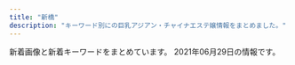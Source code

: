 ```yaml
---
title: "新橋"
description: "キーワード別にの巨乳アジアン・チャイナエステ嬢情報をまとめました。"
---
```


新着画像と新着キーワードをまとめています。
2021年06月29日の情報です。

<DmmAffiliateIns />
<KeywordTable
  shops={
    [
    {
        "keywords": {},
        "station": "JR\u6d5c\u677e\u753a\u99c5\u5357\u53e3",
        "img_links": [
            "http://yukizhouse00.web.fc2.com/images/portfolio/work-6.jpg",
            "http://yukizhouse00.web.fc2.com/images/portfolio/work-2.jpg",
            "http://yukizhouse00.web.fc2.com/images/slider/slid1.jpg",
            "http://yukizhouse00.web.fc2.com/images/slider/slid2.jpg",
            "http://yukizhouse00.web.fc2.com/images/portfolio/work-5.jpg",
            "http://yukizhouse00.web.fc2.com/images/portfolio/work-4.jpg",
            "http://yukizhouse00.web.fc2.com/images/portfolio/work-3.jpg",
            "http://yukizhouse00.web.fc2.com/images/portfolio/work-1.jpg"
        ],
        "name": "Yuki\u2019s House",
        "url": "http://yukizhouse00.web.fc2.com/"
    },
    {
        "name": "\u30bb\u30cf\u30c8",
        "keywords": {
            "87": 6,
            "86": 31
        },
        "url": "http://melpomene-est.biz/",
        "station": "JR\u65b0\u6a4b\u99c5\u65e5\u6bd4\u8c37\u53e3",
        "img_links": [
            "http://melpomene-est.biz/images/cg03.jpg",
            "http://melpomene-est.biz/images/cg09.jpg",
            "http://melpomene-est.biz/images/r3.jpg",
            "http://melpomene-est.biz/images/r4.jpg",
            "http://melpomene-est.biz/images/b5.jpg",
            "http://melpomene-est.biz/images/b4.jpg",
            "http://melpomene-est.biz/images/cg08.jpg",
            "http://melpomene-est.biz/images/ac3.jpg",
            "http://melpomene-est.biz/images/b1.jpg",
            "http://melpomene-est.biz/images/tel.png",
            "http://melpomene-est.biz/images/r1.jpg",
            "http://melpomene-est.biz/images/qrc.png",
            "http://melpomene-est.biz/images/r2.jpg",
            "http://melpomene-est.biz/images/b2.jpg",
            "http://melpomene-est.biz/images/b6.jpg",
            "http://melpomene-est.biz/images/r6.jpg",
            "http://melpomene-est.biz/images/cg01.jpg",
            "http://melpomene-est.biz/images/roser.png",
            "http://melpomene-est.biz/images/cg02.jpg",
            "http://melpomene-est.biz/images/rosel.png",
            "http://melpomene-est.biz/images/cg06.jpg",
            "http://melpomene-est.biz/images/b3.jpg",
            "http://melpomene-est.biz/images/ac1.jpg",
            "http://melpomene-est.biz/images/cg05.jpg",
            "http://melpomene-est.biz/images/kan.jpg",
            "http://melpomene-est.biz/images/r5.jpg",
            "http://melpomene-est.biz/images/ac4.jpg",
            "http://melpomene-est.biz/images/ac2.jpg"
        ]
    },
    {
        "img_links": [
            "http://www.himawari.mensest.com/files/004-02.jpg",
            "http://www.himawari.mensest.com/images/s_link.jpg",
            "http://www.himawari.mensest.com/files/003-02.jpg",
            "http://www.himawari.mensest.com/images/hua.jpg",
            "http://www.himawari.mensest.com/files/006.jpg",
            "http://www.himawari.mensest.com/files/002.jpg",
            "http://www.himawari.mensest.com/files/005.jpg",
            "http://www.himawari.mensest.com/images/s_news.jpg",
            "http://www.himawari.mensest.com/files/002-02.jpg",
            "http://www.himawari.mensest.com/images/bj3.jpg",
            "http://www.himawari.mensest.com/files/005-02.jpg",
            "http://www.himawari.mensest.com/files/004.jpg",
            "http://www.himawari.mensest.com/images/top.png",
            "http://www.himawari.mensest.com/images/mobile.jpg",
            "http://www.himawari.mensest.com/images/s_info.jpg",
            "http://www.himawari.mensest.com/images/bj1.jpg",
            "http://www.himawari.mensest.com/files/003.jpg",
            "http://www.himawari.mensest.com/images/s_staff.jpg",
            "http://www.himawari.mensest.com/files/006-02.jpg"
        ],
        "station": "JR\u6d5c\u677e\u753a\u99c5\u5317\u53e3",
        "keywords": {
            "86": 3,
            "C": 3,
            "87": 2,
            "D": 2
        },
        "name": "\u3072\u307e\u308f\u308a",
        "url": "http://www.himawari.mensest.com/"
    },
    {
        "img_links": [
            "http://www.momigoku.mensest.com/files/005-03.jpg",
            "http://www.momigoku.mensest.com/files/007.jpg",
            "http://www.momigoku.mensest.com/files/006-03.jpg",
            "http://www.momigoku.mensest.com/files/003-02.jpg",
            "http://www.momigoku.mensest.com/files/001-03.jpg",
            "http://www.momigoku.mensest.com/files/003.jpg",
            "http://www.momigoku.mensest.com/files/006.jpg",
            "http://www.momigoku.mensest.com/images/r3.jpg",
            "http://www.momigoku.mensest.com/files/007-03.jpg",
            "http://www.momigoku.mensest.com/images/line.png",
            "http://www.momigoku.mensest.com/files/004-02.jpg",
            "http://www.momigoku.mensest.com/files/002-02.jpg",
            "http://www.momigoku.mensest.com/files/002.jpg",
            "http://www.momigoku.mensest.com/files/005.jpg",
            "http://www.momigoku.mensest.com/files/001.jpg",
            "http://www.momigoku.mensest.com/files/004-03.jpg",
            "http://www.momigoku.mensest.com/files/007-02.jpg",
            "http://www.momigoku.mensest.com/files/004.jpg",
            "http://www.momigoku.mensest.com/images/mobile.jpg",
            "http://www.momigoku.mensest.com/files/003-03.jpg",
            "http://www.momigoku.mensest.com/files/001-02.jpg",
            "http://www.momigoku.mensest.com/files/005-02.jpg",
            "http://www.momigoku.mensest.com/photo_news/upimg/8319560bd95f8c3e68_0.jpg",
            "http://www.momigoku.mensest.com/files/006-02.jpg",
            "http://www.momigoku.mensest.com/photo_news/upimg/3223360c02f1517deb_0.jpg",
            "http://www.momigoku.mensest.com/files/002-03.jpg"
        ],
        "keywords": {
            "\u30bb\u30af\u30b7\u30fc": 3,
            "C": 19,
            "D": 20,
            "E": 4,
            "87": 28
        },
        "station": "JR\u65b0\u6a4b\u99c5\u70cf\u68ee\u53e3",
        "url": "http://www.momigoku.mensest.com/",
        "name": "\u3082\u307f\u6975"
    },
    {
        "keywords": {
            "\u4e73": 2,
            "\u30bb\u30af\u30b7\u30fc": 1,
            "E": 9,
            "D": 6,
            "G": 1,
            "\u80f8": 2,
            "F": 1
        },
        "station": "JR\u65b0\u6a4b\u99c5\u70cf\u68ee\u53e3",
        "url": "https://aroma-queen.work/",
        "img_links": [
            "https://aroma-queen.work/images/st/st_kou2.jpg",
            "https://aroma-queen.work/images/st/st_maya_1.jpg",
            "https://aroma-queen.work/images/st/st_kaori_2.jpg",
            "https://aroma-queen.work/images/st/st_koy_2.jpg",
            "https://aroma-queen.work/images/st/st_yuri_4.jpg",
            "https://aroma-queen.work/images/st/st_16_1.jpg",
            "https://aroma-queen.work/images/st/st_nana_1.jpg",
            "https://aroma-queen.work/images/st/st_kou1.jpg",
            "https://aroma-queen.work/images/st/st_sakura_1.jpg",
            "https://aroma-queen.work/images/st/st_17_1.jpg",
            "https://aroma-queen.work/images/st/st_koko.jpg",
            "https://aroma-queen.work/images/st/st_10_1.jpg",
            "https://aroma-queen.work/images/top_campaign_spring.jpg",
            "https://aroma-queen.work/images/st/st_yuri_2.jpg",
            "https://aroma-queen.work/images/st/st_sayuri_1.jpg",
            "https://aroma-queen.work/images/st/st_22.jpg",
            "https://aroma-queen.work/images/st/st_risa_1.jpg",
            "https://aroma-queen.work/images/st/st_yuri.jpg",
            "https://aroma-queen.work/images/week_campaign.jpg",
            "https://aroma-queen.work/images/st/st_nan.jpg",
            "https://aroma-queen.work/images/st/st_kiki2.jpg",
            "https://aroma-queen.work/images/st/st_ou_2.jpg",
            "https://aroma-queen.work/images/st/st_ai1.jpg",
            "https://aroma-queen.work/images/st/st_rei_2.jpg",
            "https://aroma-queen.work/images/st/st_saya_0.jpg",
            "https://aroma-queen.work/images/st/st_hara3.jpg",
            "https://aroma-queen.work/images/st/st_chiba_2.jpg",
            "https://aroma-queen.work/images/st/st_nuna3.jpg",
            "https://aroma-queen.work/images/st/st_jj_1.jpg",
            "https://aroma-queen.work/images/st/st_pink_4.jpg",
            "https://aroma-queen.work/images/st/st_ai_1.jpg",
            "https://aroma-queen.work/images/st/st_minto_1.jpg",
            "https://aroma-queen.work/images/st/st_saya_1.jpg",
            "https://aroma-queen.work/images/st/st_hara.jpg",
            "https://aroma-queen.work/images/st/st_nami_1.jpg",
            "https://aroma-queen.work/images/st/st_mirror_3.jpg",
            "https://aroma-queen.work/images/st/st_ou_1.jpg",
            "https://aroma-queen.work/images/st/st_angel_3.jpg",
            "https://aroma-queen.work/images/st/st_aiko_1.jpg",
            "https://aroma-queen.work/images/st/st_emi.jpg",
            "https://aroma-queen.work/images/st/st_chiba_4.jpg",
            "https://aroma-queen.work/images/st/st_10_2.jpg",
            "https://aroma-queen.work/images/st/st_maisy.jpg",
            "https://aroma-queen.work/images/st/st_hana_1.jpg",
            "https://aroma-queen.work/images/st/st_dan_2.jpg",
            "https://aroma-queen.work/images/st/st_mayumi_2.jpg",
            "https://aroma-queen.work/images/st/st_joy.jpg",
            "https://aroma-queen.work/images/st/st_mai_1.jpg",
            "https://aroma-queen.work/images/st/st_.jpg",
            "https://aroma-queen.work/images/st/st_nanako.jpg",
            "https://aroma-queen.work/images/st/st_min_4.jpg",
            "https://aroma-queen.work/images/st/st_19.jpg",
            "https://aroma-queen.work/images/st/st_mimi_1.jpg",
            "https://aroma-queen.work/images/st/st_nuna.jpg",
            "https://aroma-queen.work/images/st/st_pink_2.jpg",
            "https://aroma-queen.work/images/st/st_yuyu.jpg",
            "https://aroma-queen.work/images/st/st_ai.jpg",
            "https://aroma-queen.work/images/st/st_sofea_2.jpg",
            "https://aroma-queen.work/images/st/st_cake_1.jpg",
            "https://aroma-queen.work/images/st/st_kei.jpg",
            "https://aroma-queen.work/images/st/st_bibi_1.jpg",
            "https://aroma-queen.work/images/st/st_honey_1.jpg",
            "https://aroma-queen.work/images/st/st_party_2.jpg",
            "https://aroma-queen.work/images/st/st_kiki_1.jpg",
            "https://aroma-queen.work/images/st/st_5_1.jpg",
            "https://aroma-queen.work/images/st/st_17.jpg",
            "https://aroma-queen.work/images/st/st_7_1.jpg",
            "https://aroma-queen.work/images/st/st_25.jpg",
            "https://aroma-queen.work/images/st/st_17_2.jpg",
            "https://aroma-queen.work/images/st/st_nanako2.jpg",
            "https://aroma-queen.work/images/st/st_joy_2.jpg",
            "https://aroma-queen.work/images/st/st_kaori_1.jpg",
            "https://aroma-queen.work/images/st/st_20.jpg",
            "https://aroma-queen.work/images/st/st_ryuu_2.jpg",
            "https://aroma-queen.work/images/st/st_anan.jpg",
            "https://aroma-queen.work/images/st/st_aiko_2.jpg",
            "https://aroma-queen.work/images/st/st_coco_1.jpg",
            "https://aroma-queen.work/images/top.png",
            "https://aroma-queen.work/images/st/st_20_1.jpg",
            "https://aroma-queen.work/images/st/st_rei.jpg",
            "https://aroma-queen.work/images/st/st_pink_1.jpg",
            "https://aroma-queen.work/images/st/st_miki.jpg",
            "https://aroma-queen.work/images/st/st_rei_3.jpg",
            "https://aroma-queen.work/images/st/st_aigo.jpg",
            "https://aroma-queen.work/images/st/st_get_3.jpg",
            "https://aroma-queen.work/images/st/st_yumi.jpg",
            "https://aroma-queen.work/images/st/st_mayumi_1.jpg",
            "https://aroma-queen.work/images/st/st_18.jpg",
            "https://aroma-queen.work/images/st/st_13.jpg",
            "https://aroma-queen.work/images/st/st_lucy_3.jpg",
            "https://aroma-queen.work/images/st/st_chiba_1.jpg",
            "https://aroma-queen.work/images/st/st_nori.jpg",
            "https://aroma-queen.work/images/st/st_pink_3.jpg",
            "https://aroma-queen.work/images/st/st_joy_1.jpg",
            "https://aroma-queen.work/images/st/st_aya_1.jpg",
            "https://aroma-queen.work/images/top2.png",
            "https://aroma-queen.work/images/st/st_min_2.jpg",
            "https://aroma-queen.work/images/st/st_bibi_2.jpg",
            "https://aroma-queen.work/images/st/st_nanako3.jpg",
            "https://aroma-queen.work/images/st/st_koko_1.jpg",
            "https://aroma-queen.work/images/st/st_ou_3.jpg",
            "https://aroma-queen.work/images/st/st_14_1.jpg",
            "https://aroma-queen.work/images/st/st_hana_2.jpg",
            "https://aroma-queen.work/images/st/st_angel_2.jpg",
            "https://aroma-queen.work/images/st/st_rinda_2.jpg",
            "https://aroma-queen.work/images/st/st_gei.jpg",
            "https://aroma-queen.work/images/st/st_ami_2.jpg",
            "https://aroma-queen.work/images/st/st_angel_1.jpg",
            "https://aroma-queen.work/images/st/st_eri.jpg",
            "https://aroma-queen.work/images/st/st_nana.jpg",
            "https://aroma-queen.work/images/st/st_bibi.jpg",
            "https://aroma-queen.work/images/st/st_yuri_3.jpg",
            "https://aroma-queen.work/images/top_campaign_dec.jpg",
            "https://aroma-queen.work/images/st/st_emi_1.jpg",
            "https://aroma-queen.work/images/st/st_aya.jpg",
            "https://aroma-queen.work/images/st/st_huxa.jpg",
            "https://aroma-queen.work/images/st/st_jasmine_1.jpg",
            "https://aroma-queen.work/images/st/st_shizuka_1.jpg",
            "https://aroma-queen.work/images/st/st_nina_3.jpg",
            "https://aroma-queen.work/images/st/st_mirror_2.jpg",
            "https://aroma-queen.work/images/st/st_dan_1.jpg",
            "https://aroma-queen.work/images/st/st_rinda_1.jpg",
            "https://aroma-queen.work/images/st/st_four1.jpg",
            "https://aroma-queen.work/images/st/st_21.jpg",
            "https://aroma-queen.work/images/st/st_jerry.jpg",
            "https://aroma-queen.work/images/st/st_rinda_6.jpg",
            "https://aroma-queen.work/images/st/st_rena_2.jpg",
            "https://aroma-queen.work/images/st/st_cindy.jpg"
        ],
        "name": "Aroma Coco8"
    },
    {
        "img_links": [
            "http://kokoro-spa.info/img/shop/no-pic.jpg",
            "http://kokoro-spa.info/img/pickup.jpg",
            "http://kokoro-spa.info/img/ttl_info.png",
            "http://kokoro-spa.info/img/qrcode.png",
            "http://kokoro-spa.info/img/ttl_news.png",
            "http://kokoro-spa.info/img/shop/kanban.jpg",
            "http://kokoro-spa.info/img/slider/2.jpg"
        ],
        "keywords": {},
        "name": "\u672a\u6765",
        "url": "http://kokoro-spa.info/",
        "station": "JR\u65b0\u6a4b\u99c5\u70cf\u68ee\u53e3"
    },
    {
        "img_links": [
            "http://www.es-tokyo.link/images/int2.jpg",
            "http://www.es-tokyo.link/img/miwa1.jpg",
            "http://www.es-tokyo.link/images/20.jpg",
            "http://www.es-tokyo.link/img/hikari1.jpg",
            "http://www.es-tokyo.link/img/naomi1.jpg",
            "http://www.es-tokyo.link/images/30.jpg",
            "http://www.es-tokyo.link/images/32.jpg",
            "http://www.es-tokyo.link/images/23.jpg",
            "http://www.es-tokyo.link/img/minami2.jpg",
            "http://www.es-tokyo.link/img/erin1.jpg",
            "http://www.es-tokyo.link/images/9.jpg",
            "http://www.es-tokyo.link/images/head.jpg",
            "http://www.es-tokyo.link/img/kaori1.jpg",
            "http://www.es-tokyo.link/images/31.jpg",
            "http://www.es-tokyo.link/images/b2.jpg",
            "http://www.es-tokyo.link/images/news.jpg",
            "http://www.es-tokyo.link/img/mayu1.jpg",
            "http://www.es-tokyo.link/images/staff_t.jpg",
            "http://www.es-tokyo.link/images/27.jpg",
            "http://www.es-tokyo.link/img/emili1.jpg",
            "http://www.es-tokyo.link/img/suzu1.jpg",
            "http://www.es-tokyo.link/img/izumi1.jpg",
            "http://www.es-tokyo.link/img/momoko1.jpg",
            "http://www.es-tokyo.link/images/tel.jpg",
            "http://www.es-tokyo.link/images/b1.jpg",
            "http://www.es-tokyo.link/images/s1.png",
            "http://www.es-tokyo.link/img/rin1.jpg",
            "http://www.es-tokyo.link/images/newface.jpg",
            "http://www.es-tokyo.link/images/19.jpg",
            "http://www.es-tokyo.link/images/mobile.jpg",
            "http://www.es-tokyo.link/img/minami1.jpg",
            "http://www.es-tokyo.link/img/ami1.jpg",
            "http://www.es-tokyo.link/images/sys1.jpg",
            "http://www.es-tokyo.link/images/int1.jpg",
            "http://www.es-tokyo.link/images/interior_t.jpg",
            "http://www.es-tokyo.link/images/25.jpg",
            "http://www.es-tokyo.link/img/yui1.jpg",
            "http://www.es-tokyo.link/img/erin2.jpg",
            "http://www.es-tokyo.link/images/sys2.jpg",
            "http://www.es-tokyo.link/images/24.jpg",
            "http://www.es-tokyo.link/images/b3.jpg",
            "http://www.es-tokyo.link/images/5.jpg",
            "http://www.es-tokyo.link/images/3.jpg",
            "http://www.es-tokyo.link/images/22.jpg",
            "http://www.es-tokyo.link/img/izumi2.jpg",
            "http://www.es-tokyo.link/images/28.jpg"
        ],
        "url": "http://www.es-tokyo.link",
        "name": "Pandora*\u30d1\u30f3\u30c9\u30e9",
        "station": "JR\u6d5c\u677e\u753a\u99c5\u5357\u53e3",
        "keywords": {}
    },
    {
        "station": "JR\u7530\u753a\u99c5\u6771\u53e3",
        "url": "http://www.k-harunoie.info/",
        "img_links": [
            "http://www.k-harunoie.info/imge/tel.png",
            "http://www.k-harunoie.info/imge/p-2.jpg",
            "http://www.k-harunoie.info/imge/botton.jpg",
            "http://www.k-harunoie.info/imge/s0.png",
            "http://www.k-harunoie.info/imge/s1.png",
            "http://www.k-harunoie.info/imge/interior_t.jpg",
            "http://www.k-harunoie.info/imge/ta.png",
            "http://www.k-harunoie.info/imge/p-4.jpg",
            "http://www.k-harunoie.info/imge/staff_t.jpg",
            "http://www.k-harunoie.info/imge/p-5.jpg",
            "http://www.k-harunoie.info/imge/p-1.jpg",
            "http://www.k-harunoie.info/imge/service2.jpg",
            "http://www.k-harunoie.info/imge/int2.png",
            "http://www.k-harunoie.info/imge/service1.jpg",
            "http://www.k-harunoie.info/imge/sys.png",
            "http://www.k-harunoie.info/imge/service3.jpg"
        ],
        "name": "\u6625\u306e\u5bb6",
        "keywords": {}
    },
    {
        "url": "http://tamachi-en.link/",
        "station": "JR\u7530\u753a\u99c5\u6771\u53e3",
        "keywords": {
            "C": 16
        },
        "img_links": [
            "http://tamachi-en.link/images/sakula.jpg",
            "http://tamachi-en.link/images/g3.jpg",
            "http://tamachi-en.link/images/top.jpg",
            "http://tamachi-en.link/images/zi_link.png",
            "http://tamachi-en.link/images/g0.jpg",
            "http://tamachi-en.link/images/new1.jpg",
            "http://tamachi-en.link/images/mobile.png",
            "http://tamachi-en.link/images/g1.jpg",
            "http://tamachi-en.link/images/g4.jpg",
            "http://tamachi-en.link/images/zi_staff.png",
            "http://tamachi-en.link/images/g5.jpg",
            "http://tamachi-en.link/images/g6.jpg",
            "http://tamachi-en.link/images/g2.jpg",
            "http://tamachi-en.link/images/g8.jpg"
        ],
        "name": "\u7e01"
    },
    {
        "station": "JR\u7530\u753a\u99c5\u897f\u53e3",
        "keywords": {},
        "url": "http://shiawase.mssg.jp/",
        "img_links": [
            "http://shiawase.mssg.jp/images/top/top_06.jpg",
            "http://shiawase.mssg.jp/images/staff_image/staff_d010a.jpg",
            "http://shiawase.mssg.jp/images/gallery/gallery_403.jpg",
            "http://shiawase.mssg.jp/images/staff_one/staff_one_02.jpg",
            "http://shiawase.mssg.jp/images/staff/sta_015.jpg",
            "http://shiawase.mssg.jp/images/gallery/gallery_104.jpg",
            "http://shiawase.mssg.jp/images/home/top_qp.jpg",
            "http://shiawase.mssg.jp/images/staff_image/staff_d07b.jpg",
            "http://shiawase.mssg.jp/images/top/top_08.png",
            "http://shiawase.mssg.jp/images/system/syatem_302.jpg",
            "http://shiawase.mssg.jp/images/system/syatem_303.jpg",
            "http://shiawase.mssg.jp/images/staff_one/staff_one_04.jpg",
            "http://shiawase.mssg.jp/images/home/QR.png",
            "http://shiawase.mssg.jp/images/staff/sta_010.jpg",
            "http://shiawase.mssg.jp/images/home/index_tel.jpg",
            "http://shiawase.mssg.jp/images/gallery/gallery_102.jpg",
            "http://shiawase.mssg.jp/images/staff/sta_0z11.jpg",
            "http://shiawase.mssg.jp/images/staff_one/staff_one_05.jpg",
            "http://shiawase.mssg.jp/images/top/top_05.jpg",
            "http://shiawase.mssg.jp/images/gallery/gallery_top.jpg",
            "http://shiawase.mssg.jp/images/staff/sta_0z9.jpg",
            "http://shiawase.mssg.jp/images/staff_image/staff_d07a.jpg",
            "http://shiawase.mssg.jp/images/staff/sta_04.jpg",
            "http://shiawase.mssg.jp/images/staff/staff_top.jpg",
            "http://shiawase.mssg.jp/images/home/index_qup.jpg",
            "http://shiawase.mssg.jp/images/staff/sta_0z8.jpg",
            "http://shiawase.mssg.jp/images/staff/sta_023.jpg",
            "http://shiawase.mssg.jp/images/gallery/gallery_01.jpg",
            "http://shiawase.mssg.jp/images/gallery/gallery_404.jpg",
            "http://shiawase.mssg.jp/images/gallery/gallery_103.jpg",
            "http://shiawase.mssg.jp/images/gallery/gallery_402.jpg",
            "http://shiawase.mssg.jp/images/home/index_03.jpg",
            "http://shiawase.mssg.jp/images/staff_one/staff_one_03.jpg",
            "http://shiawase.mssg.jp/images/staff_one/staff_one_07.png",
            "http://shiawase.mssg.jp/images/staff_one/staff_one_top.jpg",
            "http://shiawase.mssg.jp/images/top/top_02.jpg",
            "http://shiawase.mssg.jp/images/home/index_page_top.jpg",
            "http://shiawase.mssg.jp/images/staff/sta_022.jpg",
            "http://shiawase.mssg.jp/images/staff_image/staff_d08b.jpg",
            "http://shiawase.mssg.jp/images/top/top_03.jpg",
            "http://shiawase.mssg.jp/images/staff/sta_021.jpg",
            "http://shiawase.mssg.jp/images/staff_image/staff_d08a.jpg",
            "http://shiawase.mssg.jp/images/top/top_04.jpg",
            "http://shiawase.mssg.jp/images/system/syatem_301.jpg",
            "http://shiawase.mssg.jp/images/home/index_04.jpg",
            "http://shiawase.mssg.jp/images/staff/sta_012.jpg",
            "http://shiawase.mssg.jp/images/gallery/gallery_401.jpg",
            "http://shiawase.mssg.jp/images/gallery/gallery_101.jpg",
            "http://shiawase.mssg.jp/images/top/top_01.jpg",
            "http://shiawase.mssg.jp/images/staff_one/staff_one_08.png",
            "http://shiawase.mssg.jp/images/staff_one/staff_one_01.jpg"
        ],
        "name": "\u3057\u3042\u308f\u305b\uff5eSHIAWASE\uff5e"
    },
    {
        "name": "Tami",
        "station": "JR\u7530\u753a\u99c5\u4e09\u7530\u53e3",
        "keywords": {
            "87": 6,
            "E": 6,
            "88": 10,
            "84": 4,
            "85": 4
        },
        "img_links": [
            "http://body-heal.net/js/sliderLine/slide_prev.png",
            "http://body-heal.net/js/sliderLine/slide_next.png",
            "http://body-heal.net/staffPhoto/b20190120201033.jpg",
            "http://body-heal.net/images/store/06.jpg",
            "http://body-heal.net/staffPhoto/b20180721035111.jpg",
            "http://body-heal.net/images/store/05.jpg",
            "http://body-heal.net/images/access/01.jpg",
            "http://body-heal.net/images/access/03.jpg",
            "http://body-heal.net/images/store/01.jpg",
            "http://body-heal.net/staffPhoto/b20190608220420.jpg",
            "http://body-heal.net/staffPhoto/b20190608222039.jpg",
            "http://body-heal.net/images/store/04.jpg",
            "http://body-heal.net/uploadfiles/images/campaignBodyHealNet.jpg",
            "http://body-heal.net/staffPhoto/b20190218130854.jpg",
            "http://body-heal.net/images/access/05.jpg",
            "http://body-heal.net/staffPhoto/b20190117105438.jpg",
            "http://body-heal.net/staffPhoto/b20180926231950.jpg",
            "http://body-heal.net/images/show.jpg",
            "http://body-heal.net/images/access/04.jpg",
            "http://body-heal.net/images/access/02.jpg"
        ],
        "url": "http://body-heal.net/"
    },
    {
        "url": "https://minazuki-tokyo.com/",
        "station": "JR\u6d5c\u677e\u753a\u99c5\u5357\u53e3",
        "keywords": {
            "86": 4,
            "87": 4,
            "85": 4,
            "83": 4,
            "90": 4
        },
        "name": "\u6c34\u7121\u6708\uff5e\u307f\u306a\u3065\u304d\uff5e",
        "img_links": [
            "https://minazuki-tokyo.com/wp-content/uploads/2021/02/t03.png",
            "https://minazuki-tokyo.com/wp-content/uploads/2021/02/sm03.png",
            "https://minazuki-tokyo.com/wp-content/uploads/2021/02/yumi.png",
            "https://minazuki-tokyo.com/wp-content/uploads/2021/02/ayu.png",
            "https://minazuki-tokyo.com/wp-content/uploads/2021/03/top10.png",
            "https://minazuki-tokyo.com/wp-content/uploads/2021/02/t05.png",
            "https://minazuki-tokyo.com/wp-content/uploads/2020/11/photo01.png",
            "https://minazuki-tokyo.com/wp-content/uploads/2021/02/sm04.png",
            "https://minazuki-tokyo.com/wp-content/uploads/2021/02/ayu.jpg",
            "https://minazuki-tokyo.com/wp-content/uploads/2020/11/photo04.png",
            "https://minazuki-tokyo.com/wp-content/uploads/2021/02/yuyu.png",
            "https://minazuki-tokyo.com/wp-content/uploads/2020/11/photo03.png",
            "https://minazuki-tokyo.com/wp-content/uploads/2021/02/price.png",
            "https://minazuki-tokyo.com/wp-content/uploads/2021/02/yuyu2.jpg",
            "https://minazuki-tokyo.com/wp-content/uploads/2021/02/cam.png",
            "https://minazuki-tokyo.com/wp-content/uploads/2021/02/haru.jpg",
            "https://minazuki-tokyo.com/wp-content/uploads/2021/02/t02.png",
            "https://minazuki-tokyo.com/wp-content/uploads/2021/02/t08.png",
            "https://minazuki-tokyo.com/wp-content/uploads/2020/11/photo05.png",
            "https://minazuki-tokyo.com/wp-content/uploads/2021/02/sm01.png",
            "https://minazuki-tokyo.com/wp-content/uploads/2021/02/t01.png",
            "https://minazuki-tokyo.com/wp-content/uploads/2021/02/2-09.png",
            "https://minazuki-tokyo.com/wp-content/uploads/2020/11/photo02.png",
            "https://minazuki-tokyo.com/wp-content/uploads/2021/02/haru.png",
            "https://minazuki-tokyo.com/wp-content/uploads/2021/02/koyuri.png",
            "https://minazuki-tokyo.com/wp-content/uploads/2021/02/top1.png",
            "https://minazuki-tokyo.com/wp-content/uploads/2021/02/yumi.jpg",
            "https://minazuki-tokyo.com/wp-content/uploads/2021/02/t06.png",
            "https://minazuki-tokyo.com/wp-content/uploads/2021/02/t04.png",
            "https://minazuki-tokyo.com/wp-content/uploads/2021/02/top2.png",
            "https://minazuki-tokyo.com/wp-content/uploads/2021/02/t07.png",
            "https://minazuki-tokyo.com/wp-content/uploads/2021/02/koyuri-1.jpg",
            "https://minazuki-tokyo.com/wp-content/uploads/2021/02/sm02.png"
        ]
    },
    {
        "url": "https://hamamatsucho-esthe.work/",
        "name": "Artemis",
        "keywords": {
            "D": 18,
            "C": 12
        },
        "img_links": [
            "https://hamamatsucho-esthe.work/2021/03/26/riri-s1.jpg",
            "https://hamamatsucho-esthe.work/images/main1.jpg",
            "https://hamamatsucho-esthe.work/images/clear.png",
            "https://hamamatsucho-esthe.work/icon/twitter.png",
            "https://hamamatsucho-esthe.work/staff/maki-s1.jpg",
            "https://hamamatsucho-esthe.work/2019/05/25/koko-s1.jpg",
            "https://hamamatsucho-esthe.work/images/qrcode.png",
            "https://hamamatsucho-esthe.work/room/esthe1.jpg",
            "https://hamamatsucho-esthe.work/button/home.png",
            "https://hamamatsucho-esthe.work/room/esthe3.jpg",
            "https://hamamatsucho-esthe.work/2018/09/10/sora-s1.jpg",
            "https://hamamatsucho-esthe.work/2020/01/05/yuki-s1.jpg",
            "https://hamamatsucho-esthe.work/2021/05/20/mimi-s1.jpg",
            "https://hamamatsucho-esthe.work/staff/nana-l1.jpg",
            "https://hamamatsucho-esthe.work/images/footer-l.png",
            "https://hamamatsucho-esthe.work/2019/01/14/emi-s1.jpg",
            "https://hamamatsucho-esthe.work/staff/maki-l1.jpg",
            "https://hamamatsucho-esthe.work/menu/friend.png",
            "https://hamamatsucho-esthe.work/staff/riri-s1.jpg",
            "https://hamamatsucho-esthe.work/menu/gallery.png",
            "https://hamamatsucho-esthe.work/icon/google_plus.png",
            "https://hamamatsucho-esthe.work/images/main-sp.jpg",
            "https://hamamatsucho-esthe.work/button/staff.png",
            "https://hamamatsucho-esthe.work/button/blog.png",
            "https://hamamatsucho-esthe.work/2019/11/05/nanami-s1.jpg",
            "https://hamamatsucho-esthe.work/staff/riko-s1.jpg",
            "https://hamamatsucho-esthe.work/2020/07/30/maki-s1.jpg",
            "https://hamamatsucho-esthe.work/icon/line.png",
            "https://hamamatsucho-esthe.work/staff/mimi-l1.jpg",
            "https://hamamatsucho-esthe.work/menu/home.png",
            "https://hamamatsucho-esthe.work/images/footer-r.png",
            "https://hamamatsucho-esthe.work/menu/info.png",
            "https://hamamatsucho-esthe.work/2018/12/26/sayaka-s1.jpg",
            "https://hamamatsucho-esthe.work/staff/yuki-s1.jpg",
            "https://hamamatsucho-esthe.work/menu/blog.png",
            "https://hamamatsucho-esthe.work/2021/04/22/nana-s1.jpg",
            "https://hamamatsucho-esthe.work/icon/facebook.png",
            "https://hamamatsucho-esthe.work/2018/09/10/misa-s1.jpg",
            "https://hamamatsucho-esthe.work/staff/yuki-l1.jpg",
            "https://hamamatsucho-esthe.work/room/esthe2.jpg",
            "https://hamamatsucho-esthe.work/images/flower.png",
            "https://hamamatsucho-esthe.work/staff/nana-s1.jpg",
            "https://hamamatsucho-esthe.work/staff/mimi-s1.jpg",
            "https://hamamatsucho-esthe.work/2019/06/14/riri-s1.jpg",
            "https://hamamatsucho-esthe.work/2019/05/25/riko-s1.jpg",
            "https://hamamatsucho-esthe.work/2020/11/06/momo-s1.jpg",
            "https://hamamatsucho-esthe.work/2021/06/04/yuki-s1.jpg",
            "https://hamamatsucho-esthe.work/staff/riri-l1.jpg",
            "https://hamamatsucho-esthe.work/kana01.png",
            "https://hamamatsucho-esthe.work/2018/11/09/kana-s1.jpg"
        ],
        "station": "JR\u6d5c\u677e\u753a\u99c5\u5317\u53e3"
    },
    {
        "keywords": {
            "87": 3,
            "88": 1,
            "D": 5,
            "86": 1
        },
        "img_links": [
            "http://www.shiawasenojikan.esjp.info/files/003-03.jpg",
            "http://www.shiawasenojikan.esjp.info/images/link_t.jpg",
            "http://www.shiawasenojikan.esjp.info/files/010-02.jpg",
            "http://www.shiawasenojikan.esjp.info/files/009.jpg",
            "http://www.shiawasenojikan.esjp.info/files/015.jpg",
            "http://www.shiawasenojikan.esjp.info/images/tel.jpg",
            "http://www.shiawasenojikan.esjp.info/files/001-02.jpg",
            "http://www.shiawasenojikan.esjp.info/images/sys3.jpg",
            "http://www.shiawasenojikan.esjp.info/images/news.jpg",
            "http://www.shiawasenojikan.esjp.info/files/009-03.jpg",
            "http://www.shiawasenojikan.esjp.info/images/mobile.jpg",
            "http://www.shiawasenojikan.esjp.info/files/015-03.jpg",
            "http://www.shiawasenojikan.esjp.info/files/003-02.jpg",
            "http://www.shiawasenojikan.esjp.info/files/009-02.jpg",
            "http://www.shiawasenojikan.esjp.info/files/001.jpg",
            "http://www.shiawasenojikan.esjp.info/images/head.jpg",
            "http://www.shiawasenojikan.esjp.info/images/staff_t.jpg",
            "http://www.shiawasenojikan.esjp.info/images/int2.jpg",
            "http://www.shiawasenojikan.esjp.info/files/010-03.jpg",
            "http://www.shiawasenojikan.esjp.info/files/001-03.jpg",
            "http://www.shiawasenojikan.esjp.info/files/003.jpg",
            "http://www.shiawasenojikan.esjp.info/images/interior_t.jpg",
            "http://www.shiawasenojikan.esjp.info/files/010.jpg",
            "http://www.shiawasenojikan.esjp.info/files/015-02.jpg"
        ],
        "station": "JR\u65b0\u6a4b\u99c5\u65e5\u6bd4\u8c37\u53e3",
        "url": "http://www.shiawasenojikan.esjp.info/",
        "name": "\u5e78\u305b\u306e\u6642\u9593"
    },
    {
        "url": "https://www.morinokaori-massage.com/",
        "keywords": {},
        "name": "\u68ee\u306e\u9999",
        "img_links": [
            "https://static.wixstatic.com/media/c0eb72_43f5a28bd3004602b64ed4bc3095af0e~mv2.png",
            "https://static.wixstatic.com/media/c0eb72_9f57c6ba804e4a55805040f7832a3bb9~mv2.png",
            "https://static.wixstatic.com/media/c0eb72_349ce6f6faed4c09b9ec1e412ba7a370~mv2.jpg",
            "https://static.wixstatic.com/media/c0eb72_068fd8e3a6034963bb1dcf1002759294~mv2.png",
            "https://static.wixstatic.com/media/c0eb72_026f8703429f4d1a93067d6664ba9e24~mv2.png"
        ],
        "station": "JR\u7530\u753a\u99c5\u897f\u53e3"
    },
    {
        "img_links": [
            "https://hamamatsucho-mensesthe.net/wp/icon/twitter.png",
            "https://hamamatsucho-mensesthe.net/wp/wp-content/uploads/2020/02/nana.jpg",
            "https://hamamatsucho-mensesthe.net/wp/wp-content/uploads/2021/05/yuki.jpg",
            "https://hamamatsucho-mensesthe.net/staff/top/emi-s1.jpg",
            "https://hamamatsucho-mensesthe.net/staff/top/nao-s1.jpg",
            "https://hamamatsucho-mensesthe.net/wp/wp-content/uploads/2020/11/urara.jpg",
            "https://hamamatsucho-mensesthe.net/wp/images/mensesthe.jpg",
            "https://hamamatsucho-mensesthe.net/wp/wp-content/uploads/2019/07/587590BB-96D0-4887-BE26-3B1413FF7283-150x150.jpeg",
            "https://hamamatsucho-mensesthe.net/wp/wp-content/uploads/2020/02/stand-by.jpg",
            "https://hamamatsucho-mensesthe.net/images/clear.png",
            "https://hamamatsucho-mensesthe.net/wp/wp-content/uploads/2021/05/yuki-s1-150x150.jpg",
            "https://hamamatsucho-mensesthe.net/wp/images/top1.jpg",
            "https://hamamatsucho-mensesthe.net/icon/line.png",
            "https://hamamatsucho-mensesthe.net/images/footer-r.png",
            "https://hamamatsucho-mensesthe.net/staff/top/miyu-s1.jpg",
            "https://hamamatsucho-mensesthe.net/wp/wp-content/uploads/2020/10/aki-150x150.jpg",
            "https://hamamatsucho-mensesthe.net/staff/top/mitsuki-s1.jpg",
            "https://hamamatsucho-mensesthe.net/staff/top/yuna-s1.jpg",
            "https://hamamatsucho-mensesthe.net/wp/wp-content/uploads/2020/08/ayaka.jpg",
            "https://hamamatsucho-mensesthe.net/staff/top/aki-s1.jpg",
            "https://hamamatsucho-mensesthe.net/icon/twitter.png",
            "https://hamamatsucho-mensesthe.net/wp/icon/google_plus.png",
            "https://hamamatsucho-mensesthe.net/room/room-l4.jpg",
            "https://hamamatsucho-mensesthe.net/room/room-l1.jpg",
            "https://hamamatsucho-mensesthe.net/icon/google_plus.png",
            "https://hamamatsucho-mensesthe.net/link/mens-esthe.png",
            "https://hamamatsucho-mensesthe.net/wp/images/top3.jpg",
            "https://hamamatsucho-mensesthe.net/wp/wp-content/uploads/2021/01/yuna-150x150.jpg",
            "https://hamamatsucho-mensesthe.net/wp/wp-content/uploads/2020/02/1714CAA8-3D57-4009-AB72-F5A8E6B60310.jpeg",
            "https://hamamatsucho-mensesthe.net/wp/icon/line.png",
            "https://hamamatsucho-mensesthe.net/staff/top/ayaka-s1.jpg",
            "https://hamamatsucho-mensesthe.net/room/room-l3.jpg",
            "https://hamamatsucho-mensesthe.net/room/room-l6.jpg",
            "https://hamamatsucho-mensesthe.net/wp/wp-content/uploads/2019/05/nao-150x150.jpg",
            "https://hamamatsucho-mensesthe.net/wp/wp-content/uploads/2020/01/emi-l1.jpg",
            "https://hamamatsucho-mensesthe.net/room/room-l5.jpg",
            "https://hamamatsucho-mensesthe.net/wp/images/top2.jpg",
            "https://hamamatsucho-mensesthe.net/images/footer-l.png",
            "https://hamamatsucho-mensesthe.net/wp/wp-content/uploads/2019/07/0677E994-1DBF-4E0E-AB70-7CA5C034B140-150x150.jpeg",
            "https://hamamatsucho-mensesthe.net/wp/icon/facebook.png",
            "https://hamamatsucho-mensesthe.net/wp/wp-content/uploads/2020/01/misaki-l2.jpg",
            "https://hamamatsucho-mensesthe.net/room/room-l2.jpg",
            "https://hamamatsucho-mensesthe.net/icon/facebook.png",
            "https://hamamatsucho-mensesthe.net/staff/top/rin-s1.jpg",
            "https://hamamatsucho-mensesthe.net/images/flower.png",
            "https://hamamatsucho-mensesthe.net/wp/wp-content/uploads/2019/10/eri-150x150.jpg",
            "https://hamamatsucho-mensesthe.net/wp/wp-content/uploads/2020/01/mitsuki.jpg",
            "https://hamamatsucho-mensesthe.net/wp/images/clear.png",
            "https://hamamatsucho-mensesthe.net/staff/top/yuki-s1.jpg"
        ],
        "url": "https://hamamatsucho-mensesthe.net/",
        "keywords": {
            "E": 6,
            "C": 6,
            "D": 14
        },
        "station": "JR\u6d5c\u677e\u753a\u99c5\u5317\u53e3",
        "name": "SERA"
    },
    {
        "img_links": [
            "https://hamamatsucho-mensesthe.com/staff2/wp-content/uploads/2021/03/miku03.png",
            "https://hamamatsucho-mensesthe.com/staff2/wp-content/uploads/2021/06/yuki02.png",
            "https://hamamatsucho-mensesthe.com/staff/arisa-s1.jpg",
            "https://hamamatsucho-mensesthe.com/kumi2.jpg",
            "https://hamamatsucho-mensesthe.com/room/esthe2.jpg",
            "https://hamamatsucho-mensesthe.com/2017/10/08/ruru-s1.jpg",
            "https://hamamatsucho-mensesthe.com/button/sche.png",
            "https://hamamatsucho-mensesthe.com/2018/06/08/hana-s2.jpg",
            "https://hamamatsucho-mensesthe.com/images/clear.png",
            "https://hamamatsucho-mensesthe.com/staff2/wp-content/uploads/2021/05/mimi02.png",
            "https://hamamatsucho-mensesthe.com/staff2/wp-content/uploads/2019/12/nanami02-2.png",
            "https://hamamatsucho-mensesthe.com/room/1.jpg",
            "https://hamamatsucho-mensesthe.com/room/2.jpg",
            "https://hamamatsucho-mensesthe.com/images/main1.jpg",
            "https://hamamatsucho-mensesthe.com/staff/nana-l1.jpg",
            "https://hamamatsucho-mensesthe.com/staff/yoko-s1.jpg",
            "https://hamamatsucho-mensesthe.com/menu/info.png",
            "https://hamamatsucho-mensesthe.com/room/esthe1.jpg",
            "https://hamamatsucho-mensesthe.com/staff2/wp-content/uploads/2021/06/ai01.png",
            "https://hamamatsucho-mensesthe.com/staff/koko-l1.jpg",
            "https://hamamatsucho-mensesthe.com/2018/03/02/anna-s1.jpg",
            "https://hamamatsucho-mensesthe.com/staff2/wp-content/uploads/2020/11/momo02.png",
            "https://hamamatsucho-mensesthe.com/staff/koko-s1.jpg",
            "https://hamamatsucho-mensesthe.com/2018/12/21/yuyu-s1.jpg",
            "https://hamamatsucho-mensesthe.com/icon/twitter.png",
            "https://hamamatsucho-mensesthe.com/menu/sche.png",
            "https://hamamatsucho-mensesthe.com/nana03.png",
            "https://hamamatsucho-mensesthe.com/menu/home.png",
            "https://hamamatsucho-mensesthe.com/images/header3.png",
            "https://hamamatsucho-mensesthe.com/icon/facebook.png",
            "https://hamamatsucho-mensesthe.com/images/footer-l.png",
            "https://hamamatsucho-mensesthe.com/staff/yoko-l1.jpg",
            "https://hamamatsucho-mensesthe.com/staff2/wp-content/uploads/2021/06/linko05.png",
            "https://hamamatsucho-mensesthe.com/menu/gallery.png",
            "https://hamamatsucho-mensesthe.com/kumi1.jpg",
            "https://hamamatsucho-mensesthe.com/staff2/wp-content/uploads/2021/06/miki01.png",
            "https://hamamatsucho-mensesthe.com/staff2/wp-content/uploads/2021/03/rina03.png",
            "https://hamamatsucho-mensesthe.com/staff2/wp-content/uploads/2020/11/siruet.png",
            "https://hamamatsucho-mensesthe.com/images/main-sp.jpg",
            "https://hamamatsucho-mensesthe.com/2018/06/12/yoko-s1.jpg",
            "https://hamamatsucho-mensesthe.com/staff/yuyu-s1.jpg",
            "https://hamamatsucho-mensesthe.com/button/staff.png",
            "https://hamamatsucho-mensesthe.com/images/flower.png",
            "https://hamamatsucho-mensesthe.com/miyuki01.png",
            "https://hamamatsucho-mensesthe.com/button/home.png",
            "https://hamamatsucho-mensesthe.com/menu/friend.png",
            "https://hamamatsucho-mensesthe.com/staff2/wp-content/uploads/2021/06/hime01.png",
            "https://hamamatsucho-mensesthe.com/room/esthe3.jpg",
            "https://hamamatsucho-mensesthe.com/staff/arisa-l1.jpg",
            "https://hamamatsucho-mensesthe.com/staff2/wp-content/uploads/2019/12/haru-1.png",
            "https://hamamatsucho-mensesthe.com/2018/11/23/arisa-s1.jpg",
            "https://hamamatsucho-mensesthe.com/2018/12/21/koko-s1.jpg",
            "https://hamamatsucho-mensesthe.com/room/3.jpg",
            "https://hamamatsucho-mensesthe.com/icon/line.png",
            "https://hamamatsucho-mensesthe.com/images/footer-r.png",
            "https://hamamatsucho-mensesthe.com/room/4.jpg",
            "https://hamamatsucho-mensesthe.com/staff/nana-s1.jpg",
            "https://hamamatsucho-mensesthe.com/icon/google_plus.png",
            "https://hamamatsucho-mensesthe.com/staff/yuyu-l1.jpg"
        ],
        "url": "https://hamamatsucho-mensesthe.com/",
        "keywords": {
            "C": 2,
            "D": 7,
            "F": 3,
            "E": 3
        },
        "station": "JR\u6d5c\u677e\u753a\u99c5\u5317\u53e3",
        "name": "Oriental Spa"
    },
    {
        "station": "JR\u65b0\u6a4b\u99c5\u70cf\u68ee\u53e3",
        "img_links": [
            "http://es-leon.link/photos/sites/45/2021/05/2021050612481738.jpg",
            "http://es-leon.link/photos/sites/45/2021/05/2021050612492894.jpg",
            "http://es-leon.link/images/card.png",
            "http://es-leon.link/photos/sites/45/2021/05/2021050801323975.jpg",
            "http://es-leon.link/photos/sites/45/2021/04/2021043013400012.jpg",
            "http://es-leon.link/images/pagetop.jpg",
            "http://es-leon.link/photos/sites/45/2021/02/2021022813195234.jpg",
            "http://es-leon.link/photos/sites/45/2021/01/2021011203314329.jpg",
            "http://es-leon.link/photos/sites/45/2021/03/2021031222423325.jpg",
            "http://es-leon.link/photos/sites/45/2021/05/2021052608061121.jpg",
            "http://es-leon.link/photos/sites/45/2021/05/2021052608044541.jpg",
            "http://es-leon.link/images/profile.png",
            "http://es-leon.link/photos/sites/45/2021/06/2021062804513224.jpg",
            "http://es-leon.link/images/nav_link07_no.png",
            "http://es-leon.link/images/nav_link05_no.png",
            "http://es-leon.link/photos/sites/45/2021/06/2021061018070213.jpg",
            "http://es-leon.link/photos/sites/45/2021/05/2021052608131497.jpg",
            "http://es-leon.link/photos/sites/45/2021/05/2021053003333110.jpg",
            "http://es-leon.link/photos/sites/45/2021/04/2021041118464285.jpg",
            "http://es-leon.link/photos/sites/45/2021/05/2021050801330145.jpg",
            "http://es-leon.link/photos/sites/45/2021/05/2021050617464464.jpg",
            "http://es-leon.link/images/slider00.jpg",
            "http://es-leon.link/images/slider02.jpg",
            "http://es-leon.link/images/nav_link06_no.png",
            "http://es-leon.link/photos/sites/45/2021/05/2021053003331795.jpg",
            "http://es-leon.link/photos/sites/45/2020/10/2020101318404076.jpg",
            "http://es-leon.link/photos/sites/45/2021/02/2021022815420713.jpg",
            "http://es-leon.link/images/qr.png",
            "http://es-leon.link/photos/sites/45/2021/05/2021050416550882.jpg",
            "http://es-leon.link/photos/sites/45/2020/10/2020101318402898.jpg",
            "http://es-leon.link/photos/sites/45/2021/03/2021033111033425.jpg",
            "http://es-leon.link/images/nav_link01_no.png",
            "http://es-leon.link/photos/sites/45/2021/05/2021050416545177.jpg",
            "http://es-leon.link/photos/sites/45/2021/04/2021043013393443.jpg",
            "http://es-leon.link/images/lineline.png",
            "http://es-leon.link/photos/sites/45/2021/02/2021021014235421.jpg",
            "http://es-leon.link/images/slider04.jpg",
            "http://es-leon.link/photos/sites/45/2021/04/2021041118451354.jpg",
            "http://es-leon.link/photos/sites/45/2021/03/2021031222420647.jpg",
            "http://es-leon.link/images/nav_link03_no.png",
            "http://es-leon.link/photos/sites/45/2021/06/2021062907281342.jpg",
            "http://es-leon.link/photos/sites/45/2020/10/2020100103205130.jpg",
            "http://es-leon.link/photos/sites/45/2020/10/2020100103284496.jpg",
            "http://es-leon.link/photos/sites/45/2021/05/2021050801322582.jpg",
            "http://es-leon.link/photos/sites/45/2021/03/2021041002184750.jpg",
            "http://es-leon.link/images/slider01.jpg",
            "http://es-leon.link/images/header.png",
            "http://es-leon.link/photos/sites/45/2021/04/2021043013395329.jpg",
            "http://es-leon.link/photos/sites/45/2021/02/2021022815431041.jpg",
            "http://es-leon.link/photos/sites/45/2021/02/2021022813203297.jpg",
            "http://es-leon.link/images/slider03.jpg",
            "http://es-leon.link/images/nav_link02_no.png",
            "http://es-leon.link/images/nav_link04_no.png",
            "http://es-leon.link/photos/sites/45/2020/10/2020100103205050.jpg",
            "http://es-leon.link/photos/sites/45/2021/06/2021062605513683.jpg",
            "http://es-leon.link/photos/sites/45/2021/06/202106280451406.jpg"
        ],
        "name": "LEON",
        "url": "http://es-leon.link/",
        "keywords": {
            "92": 1,
            "86": 3,
            "88": 7,
            "85": 6,
            "84": 4,
            "90": 2
        }
    },
    {
        "keywords": {},
        "url": "http://romantic-est.info/",
        "name": "\u30ab\u30b5\u30d6\u30e9\u30f3\u30ab",
        "img_links": [
            "http://romantic-est.info/img/line.jpg",
            "http://romantic-est.info/img/rec00.jpg",
            "http://romantic-est.info/img/cg111.jpg",
            "http://romantic-est.info/img/cg071.jpg",
            "https://www.est-tatsujin.jp/theme/esthe_no_tatsujin_front/banner/estbnr_s2_200x40.jpg",
            "http://romantic-est.info/img/cg03.jpg",
            "http://romantic-est.info/img/topimg.jpg",
            "http://romantic-est.info/img/r1.jpg",
            "http://romantic-est.info/img/r3.jpg",
            "http://romantic-est.info/img/cg07.jpg",
            "https://s-este.jp/img/common/freebanner/200_40.png",
            "http://romantic-est.info/img/cg09.jpg",
            "http://romantic-est.info/img/r4.jpg",
            "http://romantic-est.info/img/cg06.jpg",
            "http://romantic-est.info/link/menlog.jpg",
            "http://romantic-est.info/img/cg031.jpg",
            "http://romantic-est.info/img/r2.jpg",
            "http://romantic-est.info/img/cg061.jpg",
            "http://romantic-est.info/img/kan.jpg",
            "http://romantic-est.info/img/cg091.jpg",
            "http://romantic-est.info/img/line1.jpg",
            "http://romantic-est.info/img/r5.jpg",
            "http://romantic-est.info/img/topimg1.jpg",
            "http://romantic-est.info/img/cg11.jpg"
        ],
        "station": "\u5185\u5e78\u753a\u99c5A3"
    }
]
}
/>
<DmmAffiliateScript />
